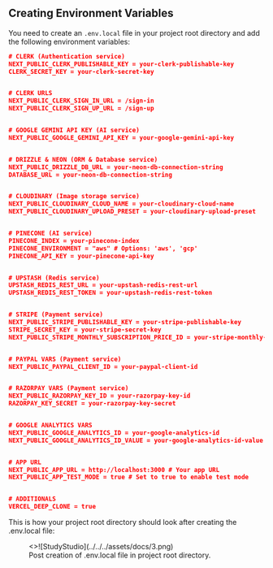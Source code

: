 ## Creating Environment Variables

You need to create an `.env.local` file in your project root directory and add the following environment variables:

```json filename=".env.local" copy
# CLERK (Authentication service)
NEXT_PUBLIC_CLERK_PUBLISHABLE_KEY = your-clerk-publishable-key
CLERK_SECRET_KEY = your-clerk-secret-key


# CLERK URLS
NEXT_PUBLIC_CLERK_SIGN_IN_URL = /sign-in
NEXT_PUBLIC_CLERK_SIGN_UP_URL = /sign-up


# GOOGLE GEMINI API KEY (AI service)
NEXT_PUBLIC_GOOGLE_GEMINI_API_KEY = your-google-gemini-api-key


# DRIZZLE & NEON (ORM & Database service)
NEXT_PUBLIC_DRIZZLE_DB_URL = your-neon-db-connection-string
DATABASE_URL = your-neon-db-connection-string


# CLOUDINARY (Image storage service)
NEXT_PUBLIC_CLOUDINARY_CLOUD_NAME = your-cloudinary-cloud-name
NEXT_PUBLIC_CLOUDINARY_UPLOAD_PRESET = your-cloudinary-upload-preset


# PINECONE (AI service)
PINECONE_INDEX = your-pinecone-index
PINECONE_ENVIRONMENT = "aws" # Options: 'aws', 'gcp'
PINECONE_API_KEY = your-pinecone-api-key


# UPSTASH (Redis service)
UPSTASH_REDIS_REST_URL = your-upstash-redis-rest-url
UPSTASH_REDIS_REST_TOKEN = your-upstash-redis-rest-token


# STRIPE (Payment service)
NEXT_PUBLIC_STRIPE_PUBLISHABLE_KEY = your-stripe-publishable-key
STRIPE_SECRET_KEY = your-stripe-secret-key
NEXT_PUBLIC_STRIPE_MONTHLY_SUBSCRIPTION_PRICE_ID = your-stripe-monthly-subscription-price-id


# PAYPAL VARS (Payment service)
NEXT_PUBLIC_PAYPAL_CLIENT_ID = your-paypal-client-id


# RAZORPAY VARS (Payment service)
NEXT_PUBLIC_RAZORPAY_KEY_ID = your-razorpay-key-id
RAZORPAY_KEY_SECRET = your-razorpay-key-secret


# GOOGLE ANALYTICS VARS
NEXT_PUBLIC_GOOGLE_ANALYTICS_ID = your-google-analytics-id
NEXT_PUBLIC_GOOGLE_ANALYTICS_ID_VALUE = your-google-analytics-id-value


# APP URL
NEXT_PUBLIC_APP_URL = http://localhost:3000 # Your app URL
NEXT_PUBLIC_APP_TEST_MODE = true # Set to true to enable test mode


# ADDITIONALS
VERCEL_DEEP_CLONE = true
```

This is how your project root directory should look after creating the .env.local file:

<figure>
  <>![StudyStudio](../../../assets/docs/3.png)</>
  <figcaption>
    Post creation of .env.local file in project root directory.
  </figcaption>
</figure>

